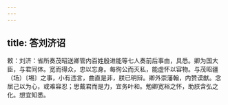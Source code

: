```yaml
---
---
---
```

title: 答刘济诏
---



敕：刘济：省所奏茂昭送卿管内百姓殷进能等七人奏前后事由，具悉。卿为国大臣，与君同体。宽而得众，忠以忘身。每徇公而灭私，能虚怀以容物。与茂昭疆（场）〔埸〕之事，小有违言，曲直是非，朕已明辩。卿外崇藩翰，内赞谟猷。念屈己以为心，或难容忍；思戴君而是力，宜务叶和。勉卿宽裕之怀，助朕含弘之化。想宜知悉。